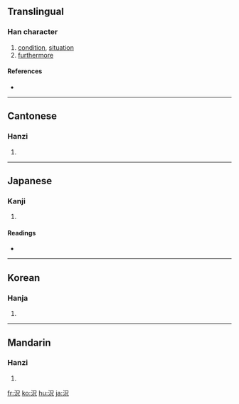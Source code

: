 {{see|况}}
==Translingual==

===Han character===
{{Han char|rn=85|rad=水|as=05|sn=8|four=3611<sub>0</sub>|canj=水口竹山 (ERHU)|ids=⿰[[氵]][[兄]]}}

# [[condition]], [[situation]]
# [[furthermore]]

====References====
* {{Han ref|kx=0615.010|dkj=17264|dj=1009.010|hdz=31586.020|uh=6CC1|ud=27841|bh=AA70|bd=43632}}

----

==Cantonese==

===Hanzi===
{{yue-hanzi|jyut=|y=fong3}}

# {{defn|Cantonese}}

----

==Japanese==

===Kanji===
{{ja-kanji|grade=c|rs=水05}}

# {{defn|Japanese}}

====Readings====
* {{ja-readings|on=[[きょう]] (kyō)|kun=[[いわにゃ]] (iwanya), [[おもむき]] (omomuki)}}

----

==Korean==

===Hanja===
{{ko-hanja|hangeul=황|eumhun=|rv=hwang|mr=hwang|y=hwang}}

# {{defn|Korean}}

----

==Mandarin==

===Hanzi===
{{cmn-hanzi|sim=况|pin=[[kuàng]] ([[kuang4]])|wg=k'uang<sup>4</sup>}}

# {{defn|Mandarin}}

[[fr:況]]
[[ko:況]]
[[hu:況]]
[[ja:況]]